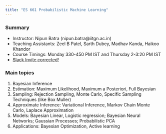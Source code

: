```yaml
---
title: "ES 661 Probabilistic Machine Learning"
---
```


### Summary

* Instructor: Nipun Batra (nipun.batra@iitgn.ac.in)
* Teaching Assistants: Zeel B Patel, Sarth Dubey, Madhav Kanda, Haikoo Khandor
* Course Timings: Monday 330-450 PM IST and Thursday 2-3:20 PM IST
* [Slack Invite corrected!](https://join.slack.com/t/pml23/shared_invite/zt-20o47q69t-SRBCc6sbNybppafChg8rPA)



### Main topics
1. Bayesian Inference
2. Estimation: Maximum Likelihood, Maximum a Posteriori, Full Bayesian
3. Sampling: Rejection Sampling, Monte Carlo, Specific Sampling Techniques (like Box Muller)
4. Approximate Inference: Variational Inference,  Markov Chain Monte Carlo, Laplace Approximation
5. Models: Bayesian Linear, Logistic regression; Bayesian Neural Networks; Gaussian Processes; Probabilistic PCA
6. Applications: Bayesian Optimization, Active learning
